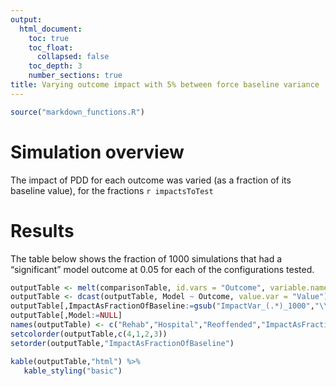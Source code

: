 ```yaml
---
output:
  html_document:
    toc: true
    toc_float:
      collapsed: false
    toc_depth: 3
    number_sections: true
title: Varying outcome impact with 5% between force baseline variance
---
```


```r
source("markdown_functions.R")
```

# Simulation overview

The impact of PDD for each outcome was varied (as a fraction of its baseline value), for the fractions `r impactsToTest` 

# Results

The table below shows the fraction of 1000 simulations that had a "significant" model outcome at 0.05 for each of the configurations tested.

```r
outputTable <- melt(comparisonTable, id.vars = "Outcome", variable.name = "Model", value.name = "Value",variable.factor=F)
outputTable <- dcast(outputTable, Model ~ Outcome, value.var = "Value")
outputTable[,ImpactAsFractionOfBaseline:=gsub("ImpactVar_(.*)_1000","\\1",Model)]
outputTable[,Model:=NULL]
names(outputTable) <- c("Rehab","Hospital","Reoffended","ImpactAsFractionOfBaseline")
setcolorder(outputTable,c(4,1,2,3))
setorder(outputTable,"ImpactAsFractionOfBaseline")

kable(outputTable,"html") %>% 
   kable_styling("basic")
```

